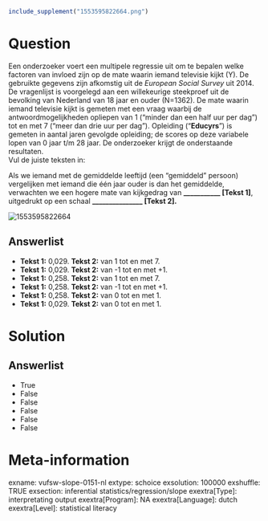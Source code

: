 ```r
include_supplement("1553595822664.png")
```

Question
========
Een onderzoeker voert een multipele regressie uit om te bepalen welke
factoren van invloed zijn op de mate waarin iemand televisie kijkt (Y).
De gebruikte gegevens zijn afkomstig uit de *European Social Survey* uit
2014. De vragenlijst is voorgelegd aan een willekeurige steekproef uit
de bevolking van Nederland van 18 jaar en ouder (N=1362). De mate waarin
iemand televisie kijkt is gemeten met een vraag waarbij de
antwoordmogelijkheden opliepen van 1 (“minder dan een half uur per dag”)
tot en met 7 (“meer dan drie uur per dag”). Opleiding ("**Educyrs**") is
gemeten in aantal jaren gevolgde opleiding; de scores op deze variabele
lopen van 0 jaar t/m 28 jaar. De onderzoeker krijgt de onderstaande
resultaten.  
Vul de juiste teksten in:  
  
Als we iemand met de gemiddelde leeftijd (een “gemiddeld” persoon)
vergelijken met iemand die één jaar ouder is dan het gemiddelde,
verwachten we een hogere mate van kijkgedrag van
**\_\_\_\_\_\_\_\_\_\_\_ \[Tekst 1\]**, uitgedrukt op een
schaal **\_\_\_\_\_\_\_\_\_\_\_\_\_\_\_ \[Tekst 2\].**  
  
<img src="1553595822664.png" class="fr-fic fr-dii tvcss_2"
alt="1553595822664" />

Answerlist
----------
* **Tekst 1:** 0,029. **Tekst 2:** van 1 tot en met 7.
* **Tekst 1:** 0,029. **Tekst 2:** van -1 tot en met +1.
* **Tekst 1:** 0,258. **Tekst 2:** van 1 tot en met 7.
* **Tekst 1:** 0,258. **Tekst 2:** van -1 tot en met +1.
* **Tekst 1:** 0,258. **Tekst 2:** van 0 tot en met 1.
* **Tekst 1:** 0,029. **Tekst 2:** van 0 tot en met 1.

Solution
========










Answerlist
----------
* True
* False
* False
* False
* False
* False

Meta-information
================
exname: vufsw-slope-0151-nl
extype: schoice
exsolution: 100000
exshuffle: TRUE
exsection: inferential statistics/regression/slope
exextra[Type]: interpretating output
exextra[Program]: NA
exextra[Language]: dutch
exextra[Level]: statistical literacy

